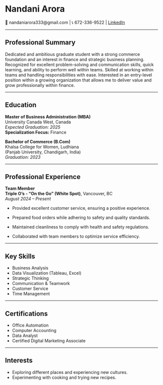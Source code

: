 # Nandani Arora  

📧 nandaniarora333@gmail.com | 📞 672-336-9522 | 
[LinkedIn](https://www.linkedin.com/in/nandani-arora-65b02325a)

---

## Professional Summary  
Dedicated and ambitious graduate student with a strong commerce foundation and an interest in finance and strategic business planning. Recognized for excellent problem-solving and communication skills, quick learning, and ability to perform well within teams. Skilled at working within teams and handling responsibilities with ease. Interested in an entry-level position within a growing organization that allows me to deliver value and grow professionally within finance.

---

## Education  
**Master of Business Administration (MBA)**  
University Canada West, Canada  
*Expected Graduation: 2025*  
**Specialization Focus:** Finance

**Bachelor of Commerce (B.Com)**  
Khalsa College for Women, Ludhiana  
(Panjab University, Chandigarh, India)  
*Graduation: 2023*

---

## Professional Experience  

**Team Member**  
**Triple O's - "On the Go" (White Spot)**, Vancouver, BC  
*August 2024 – Present*  

-  Provided excellent customer service, ensuring a      positive experience. 

-  Prepared food orders while adhering to safety and quality standards. 

-  Maintained cleanliness to comply with health and safety regulations. 

-  Collaborated with team members to optimize service efficiency. 

---

## Key Skills
- Business Analysis  
- Data Visualization (Tableau, Excel)  
- Strategic Thinking  
- Communication & Teamwork  
- Customer Service  
- Time Management  

---

## Certifications
- Office Automation                                                                                                         
- Computer Accounting                                                                                                 
- Data Analyst                                                                                                                                            
- Certified Digital Marketing Associate     

---

## Interests  
- Exploring different places and experiencing new cultures.
- Experimenting with cooking and trying new recipes.


